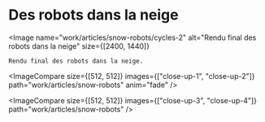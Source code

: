 
# Des robots dans la neige

<Image
    name="work/articles/snow-robots/cycles-2"
    alt="Rendu final des robots dans la neige"
    size={[2400, 1440]}
>
    Rendu final des robots dans la neige.
</Image>

<ImageCompare
    size={[512, 512]}
    images={["close-up-1", "close-up-2"]}
    path="work/articles/snow-robots"
    anim="fade"
/>

<ImageCompare
    size={[512, 512]}
    images={["close-up-3", "close-up-4"]}
    path="work/articles/snow-robots"
/>

